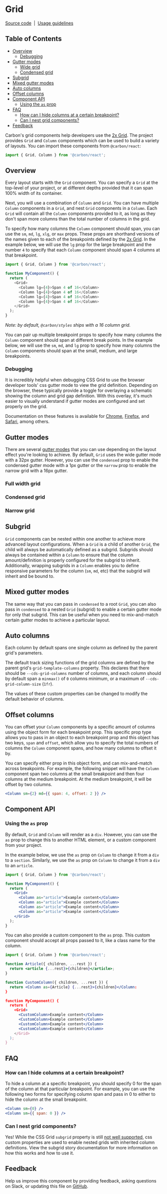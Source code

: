 
# Grid

[Source code](https://github.com/carbon-design-system/carbon/tree/main/packages/react/src/components/Grid)
&nbsp;|&nbsp;
[Usage guidelines](https://www.carbondesignsystem.com/guidelines/2x-grid/overview)

<!-- prettier-ignore-start -->
<!-- START doctoc generated TOC please keep comment here to allow auto update -->
<!-- DON'T EDIT THIS SECTION, INSTEAD RE-RUN doctoc TO UPDATE -->
## Table of Contents

- [Overview](#overview)
  - [Debugging](#debugging)
- [Gutter modes](#gutter-modes)
  - [Wide grid](#wide-grid)
  - [Condensed grid](#condensed-grid)
- [Subgrid](#subgrid)
- [Mixed gutter modes](#mixed-gutter-modes)
- [Auto columns](#auto-columns)
- [Offset columns](#offset-columns)
- [Component API](#component-api)
  - [Using the `as` prop](#using-the-as-prop)
- [FAQ](#faq)
  - [How can I hide columns at a certain breakpoint?](#how-can-i-hide-columns-at-a-certain-breakpoint)
  - [Can I nest grid components?](#can-i-nest-grid-components)
- [Feedback](#feedback)

<!-- END doctoc generated TOC please keep comment here to allow auto update -->
<!-- prettier-ignore-end -->

Carbon's grid components help developers use the
[2x Grid](https://www.carbondesignsystem.com/guidelines/2x-grid/overview). The
project provides `Grid` and `Column` components which can be used to build a
variety of layouts. You can import these components from `@carbon/react`:

```js
import { Grid, Column } from '@carbon/react';
```

<Preview>
  <Story id="elements-grid--default" />
</Preview>

## Overview

Every layout starts with the `Grid` component. You can specify a `Grid` at the
top-level of your project, or at different depths provided that it can span 100%
width of its container.

Next, you will use a combination of `Column` and `Grid`. You can have multiple
`Column` components in a `Grid`, and nest `Grid` components in a `Column`. Each
`Grid` will contain all the `Column` components provided to it, as long as they
don't span more columns than the total number of columns in the grid.

To specify how many columns the `Column` component should span, you can use the
`sm`, `md`, `lg`, `xlg`, or `max` props. These props are shorthand versions of
the names given to each of the breakpoints defined by the
[2x Grid](https://www.carbondesignsystem.com/guidelines/2x-grid/implementation/#responsive-options).
In the example below, we will use the `lg` prop for the large breakpoint and the
number `4` to specify that each `Column` component should span 4 columns at that
breakpoint.

```js
import { Grid, Column } from '@carbon/react';

function MyComponent() {
  return (
    <Grid>
      <Column lg={4}>Span 4 of 16</Column>
      <Column lg={4}>Span 4 of 16</Column>
      <Column lg={4}>Span 4 of 16</Column>
      <Column lg={4}>Span 4 of 16</Column>
    </Grid>
  );
}
```

_Note: by default, `@carbon/styles` ships with a 16 column grid._

You can pair up multiple breakpoint props to specify how many columns the
`Column` component should span at different break points. In the example below,
we will use the `sm`, `md`, and `lg` prop to specify how many columns the
`Column` components should span at the small, medium, and large breakpoints.

<Preview>
  <Story id="elements-grid--default" />
</Preview>

### Debugging

It is incredibly helpful when debugging CSS Grid to use the browser developer
tools' css gutter mode to view the grid definition. Depending on the browser,
these typically provide a toggle for overlaying a schematic showing the column
and grid gap definition. With this overlay, it's much easier to visually
understand if gutter modes are configured and set properly on the grid.

Documentation on these features is available for
[Chrome](https://developer.chrome.com/docs/devtools/css/grid/),
[Firefox](https://developer.mozilla.org/en-US/docs/Tools/Page_Inspector/How_to/Examine_grid_layouts),
and
[Safari](https://webkit.org/blog/11588/introducing-css-grid-inspector/#:~:text=If%20you're%20using%20Safari,%23css%2Dgrid%2Ddemo%20.),
among others.

## Gutter modes

There are several
[gutter modes](https://www.carbondesignsystem.com/guidelines/2x-grid/implementation/#gutter-modes)
that you can use depending on the layout effect you're looking to achieve. By
default, `Grid` uses the wide gutter mode with a 32px gutter. However, you can use
the `condensed` prop to enable the condensed gutter mode with a 1px gutter or the
`narrow` prop to enable the narrow grid with a 16px gutter.

### Full width grid

<Preview>
  <Story id="elements-grid--full-width" />
</Preview>

### Condensed grid

<Preview>
  <Story id="elements-grid--condensed" />
</Preview>

### Narrow grid

<Preview>
  <Story id="elements-grid--narrow" />
</Preview>

## Subgrid

`Grid` components can be nested within one another to achieve more advanced
layout configurations. When a `Grid` is a child of another `Grid`, the child
will always be automatically defined as a subgrid. Subgrids should always be
contained within a `Column` to ensure that the column amount/definition is
properly configured for the subgrid to inherit. Additionally, wrapping subgrids
in a `Column` enables you to define responsive parameters for the column (`sm`,
`md`, etc) that the subgrid will inherit and be bound to.

<Preview>
  <Story id="elements-grid--subgrid" />
</Preview>

## Mixed gutter modes

The same way that you can pass in `condensed` to a root `Grid`, you can also
pass in `condensed` to a nested `Grid` (subgrid) to enable a certain gutter mode
for only that subgrid. This can be useful when you need to mix-and-match certain
gutter modes to achieve a particular layout.

<Preview>
  <Story id="elements-grid--mixed-gutter-modes" />
</Preview>

## Auto columns

Each column by default spans one single column as defined by the parent grid's
parameters.

The default track sizing functions of the grid columns are defined by the parent
grid's `grid-template-columns` property. This declares that there should be
`--cds-grid-columns` number of columns, and each column should by default span a
`minmax()` of `0` columns minimum, or a maximum of `--cds-grid-column-size`
(`1fr`).

The values of these custom properties can be changed to modify the default
behavior of columns.

<Preview>
  <Story id="elements-grid--responsive" />
</Preview>

## Offset columns

You can offset your `Column` components by a specific amount of columns using
the object form for each breakpoint prop. This specific prop type allows you to
pass in an object to each breakpoint prop and this object has two keys, `span`
and `offset`, which allow you to specify the total numbers of columns the
`Column` component spans, and how many columns to offset it by.

You can specify either prop in this object form, and can mix-and-match across
breakpoints. For example, the following snippet will have the `Column` component
span two columns at the small breakpoint and then four columns at the medium
breakpoint. At the medium breakpoint, it will be offset by two columns.

```jsx
<Column sm={2} md={{ span: 4, offset: 2 }} />
```

<Preview>
  <Story id="elements-grid--offset" />
</Preview>

## Component API

<Props />

### Using the `as` prop

By default, `Grid` and `Column` will render as a `div`. However, you can use the
`as` prop to change this to another HTML element, or a custom component from
your project.

In the example below, we use the `as` prop on `Column` to change it from a `div`
to a `section`. Similarly, we use the `as` prop on `Column` to change it from a
`div` to an `article`.

```jsx
import { Grid, Column } from '@carbon/react';

function MyComponent() {
  return (
    <Grid>
      <Column as="article">Example content</Column>
      <Column as="article">Example content</Column>
      <Column as="article">Example content</Column>
      <Column as="article">Example content</Column>
    </Grid>
  );
}
```

You can also provide a custom component to the `as` prop. This custom component
should accept all props passed to it, like a class name for the column.

```jsx
import { Grid, Column } from '@carbon/react';

function Article({ children, ...rest }) {
  return <article {...rest}>{children}</article>;
}

function CustomColumn({ children, ...rest }) {
  return <Column as={Article} {...rest}>{children}</Column:
}

function MyComponent() {
  return (
    <Grid>
      <CustomColumn>Example content</Column>
      <CustomColumn>Example content</Column>
      <CustomColumn>Example content</Column>
      <CustomColumn>Example content</Column>
    </Grid>
  );
}
```

## FAQ

### How can I hide columns at a certain breakpoint?

To hide a column at a specific breakpoint, you should specify 0 for the span of
the column at that particular breakpoint. For example, you can use the following
two forms for specifying column span and pass in 0 to either to hide the column
at the small breakpoint.

```jsx
<Column sm={0} />
<Column sm={{ span: 0 }} />
```

### Can I nest grid components?

Yes! While the CSS Grid `subgrid` property is still
[not well supported](https://caniuse.com/#feat=css-subgrid), css custom
properties are used to enable nested grids with inherited column definitions.
View the subgrid story documentation for more information on how this works and
how to use it.

## Feedback

Help us improve this component by providing feedback, asking questions on Slack,
or updating this file on
[GitHub](https://github.com/carbon-design-system/carbon/edit/main/packages/react/src/components/Grid/Grid.mdx).
